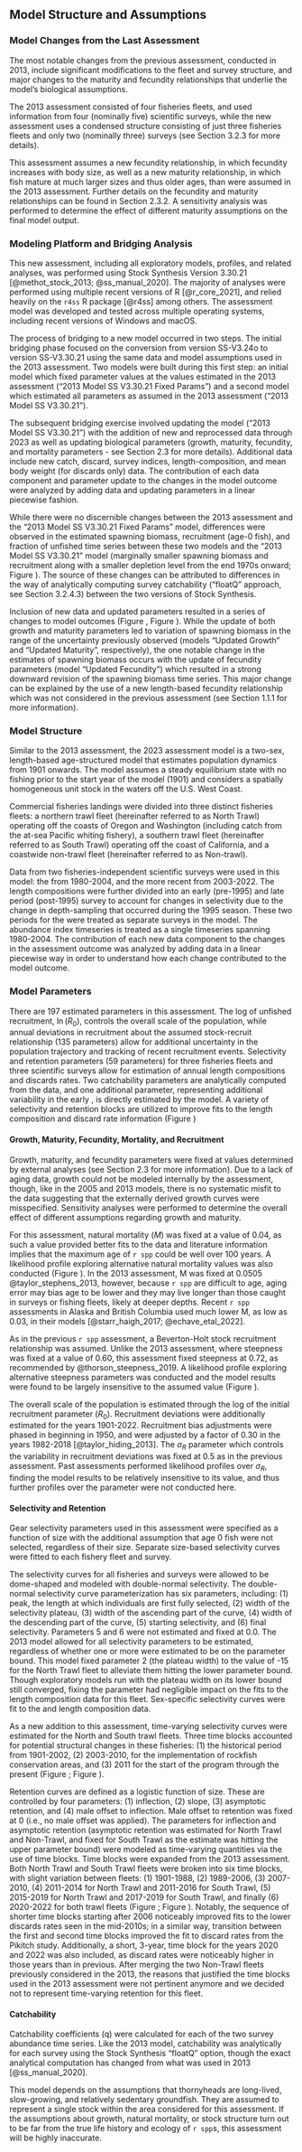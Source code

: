 ## Model Structure and Assumptions

### Model Changes from the Last Assessment
The most notable changes from the previous assessment, conducted in 2013, include significant modifications to the fleet and survey structure, and major changes to the maturity and fecundity relationships that underlie the model’s biological assumptions. 

The 2013 assessment consisted of four fisheries fleets, and used information from four (nominally five) scientific surveys, while the new assessment uses a condensed structure consisting of just three fisheries fleets and only two (nominally three) surveys (see Section 3.2.3 for more details). 

This assessment assumes a new fecundity relationship, in which fecundity increases with body size, as well as a new maturity relationship, in which fish mature at much larger sizes and thus older ages, than were assumed in the 2013 assessment. Further details on the fecundity and maturity relationships can be found in Section 2.3.2. A sensitivity analysis was performed to determine the effect of different maturity assumptions on the final model output.

### Modeling Platform and Bridging Analysis
This new assessment, including all exploratory models, profiles, and related analyses, was performed using Stock Synthesis Version 3.30.21 [@methot_stock_2013; @ss_manual_2020]. The majority of analyses were performed using multiple recent versions of R [@r_core_2021], and relied heavily on the `r4ss` R package [@r4ss] among others. The assessment model was developed and tested across multiple operating systems, including recent versions of Windows and macOS.

The process of bridging to a new model occurred in two steps. The initial bridging phase focused on the conversion from version SS-V3.24o to version SS-V3.30.21 using the same data and model assumptions used in the 2013 assessment. Two models were built during this first step: an initial model which fixed parameter values at the values estimated in the 2013 assessment (“2013 Model SS V3.30.21 Fixed Params”) and a second model which estimated  all parameters as assumed in the 2013 assessment (“2013 Model SS V3.30.21”). 

The subsequent bridging exercise involved updating the model (“2013 Model SS V3.30.21”) with the addition of new and reprocessed data through 2023 as well as updating biological parameters (growth, maturity, fecundity, and mortality parameters - see Section 2.3 for more details). Additional data include new catch, discard, survey indices, length-composition, and mean body weight (for discards only) data. The contribution of each data component and parameter update to the changes in the model outcome were analyzed by adding data and updating parameters in a linear piecewise fashion.

While there were no discernible changes between the 2013 assessment and the “2013 Model SS V3.30.21 Fixed Params" model, differences were observed in the estimated spawning biomass, recruitment (age-0 fish), and fraction of unfished time series between these two models and the “2013 Model SS V3.30.21” model (marginally smaller spawning biomass and recruitment along with a smaller depletion level from the end 1970s onward; Figure \ref{fig:bridge_bratio}). The source of these changes can be attributed to differences in the way of analytically computing survey catchability (“floatQ”  approach, see Section 3.2.4.3) between the two versions of Stock Synthesis. 

Inclusion of new data and updated parameters resulted in a series of changes to model outcomes (Figure \ref{fig:bridge_spawnout_data}, Figure \ref{fig:bridge_bratio_data}). While the update of both growth and maturity parameters led to variation of spawning biomass in the range of the uncertainty previously observed (models "Updated Growth" and "Updated Maturity", respectively), the one notable change in the estimates of spawning biomass occurs with the update of fecundity parameters (model "Updated Fecundity") which resulted in a strong downward revision of the spawning biomass time series. This major change can be explained by the use of a new length-based fecundity relationship which was not considered in the previous assessment (see Section 1.1.1 for more information).

### Model Structure
Similar to the 2013 assessment, the 2023 assessment model is a two-sex, length-based age-structured model that estimates population dynamics from 1901 onwards. The model assumes a steady equilibrium state with no fishing prior to the start year of the model (1901) and considers a spatially homogeneous unit stock in the waters off the U.S. West Coast.

Commercial fisheries landings were divided into three distinct fisheries fleets: a northern trawl fleet (hereinafter referred to as North Trawl) operating off the coasts of Oregon and Washington (including catch from the at-sea Pacific whiting fishery), a southern trawl fleet (hereinafter referred to as South Trawl) operating off the coast of California, and a coastwide non-trawl fleet (hereinafter referred to as Non-trawl).

Data from two fisheries-independent scientific surveys were used in this model: the \gls{s-tri} from 1980-2004, and the more recent \gls{s-wcgbt} from 2003-2022. The \gls{s-tri} length compositions were further divided into an early (pre-1995) and late period (post-1995) survey to account for changes in selectivity due to the change in depth-sampling that occurred during the 1995 season. These two periods for the \gls{s-tri} were treated as separate surveys in the model. The \gls{s-tri} abundance index timeseries is treated as a single timeseries spanning 1980-2004. The contribution of each new data component to the changes in the assessment outcome was analyzed by adding data in a linear piecewise way in order to understand how each change contributed to the model outcome. 


### Model Parameters
There are 197 estimated parameters in this assessment. The log of unfished recruitment, $\ln(R_0)$, controls the overall scale of the population, while annual deviations in recruitment about the assumed stock-recruit relationship (135 parameters) allow for additional uncertainty in the population trajectory and tracking of recent recruitment events. Selectivity and retention parameters (59 parameters) for three fisheries fleets and three scientific surveys allow for estimation of annual length compositions and discards rates. Two catchability parameters are analytically computed from the data, and one additional parameter, representing additional variability in the early \gls{s-tri}, is directly estimated by the model. A variety of selectivity and retention blocks are utilized to improve fits to the length composition and discard rate information (Figure \ref{fig:timeblocks})

#### Growth, Maturity, Fecundity, Mortality, and Recruitment
Growth, maturity, and fecundity parameters were fixed at values determined by external analyses (see Section 2.3 for more information). Due to a lack of aging data, growth could not be modeled internally by the assessment, though, like in the 2005 and 2013 models, there is no systematic misfit to the data suggesting that the externally derived growth curves were misspecified. Sensitivity analyses were performed to determine the overall effect of different assumptions regarding growth and maturity. 

For this assessment, natural mortality ($M$) was fixed at a value of 0.04, as such a value provided better fits to the data and literature information implies that the maximum age of `r spp` could be well over 100 years. A likelihood profile exploring alternative natural mortality values was also conducted (Figure \ref{fig:M_prof}). In the 2013 assessment, M was fixed at 0.0505 @taylor_stephens_2013, however, because `r spp` are difficult to age, aging error may bias age to be lower and they may live longer than those caught in surveys or fishing fleets, likely at deeper depths. Recent `r spp` assessments in Alaska and British Columbia used much lower M, as low as 0.03, in their models [@starr_haigh_2017; @echave_etal_2022].


As in the previous `r spp` assessment, a Beverton-Holt stock recruitment relationship was assumed. Unlike the 2013 assessment, where steepness was fixed at a value of 0.60, this assessment fixed steepness at 0.72, as recommended by @thorson_steepness_2019. A likelihood profile exploring alternative steepness parameters was conducted and the model results were found to be largely insensitive to the assumed value (Figure \ref{fig:h_spawnout}).

The overall scale of the population is estimated through the log of the initial recruitment parameter ($R_0$). Recruitment deviations were additionally estimated for the years 1901-2022. Recruitment bias adjustments were phased in beginning in 1950, and were adjusted by a factor of 0.30 in the years 1982-2018 [@taylor_hiding_2013]. The $\sigma_R$ parameter which controls the variability in recruitment deviations was fixed at 0.5 as in the previous assessment. Past assessments performed likelihood profiles over $\sigma_R$, finding the model results to be relatively insensitive to its value, and thus further profiles over the parameter were not conducted here.

#### Selectivity and Retention
Gear selectivity parameters used in this assessment were specified as a function of size with the additional assumption that age 0 fish were not selected, regardless of their size. Separate size-based selectivity curves were fitted to each fishery fleet and survey. 

The selectivity curves for all fisheries and surveys were allowed to be dome-shaped and modeled with double-normal selectivity. The double-normal selectivity curve parameterization has six parameters, including: (1) peak, the length at which individuals are first fully selected, (2) width of the selectivity plateau, (3) width of the ascending part of the curve, (4) width of the descending part of the curve, (5) starting selectivity, and (6) final selectivity. Parameters 5 and 6 were not estimated and fixed at 0.0. The 2013 model allowed for all selectivity parameters to be estimated, regardless of whether one or more were estimated to be on the parameter bound. This model fixed parameter 2 (the plateau width) to the value of -15 for the North Trawl fleet to alleviate them hitting the lower parameter bound. Though exploratory models run with the plateau width on its lower bound still converged, fixing the parameter had negligible impact on the fits to the length composition data for this fleet. Sex-specific selectivity curves were fit to the \gls{s-wcgbt} and \gls{s-tri} length composition data.

As a new addition to this assessment, time-varying selectivity curves were estimated for the North and South trawl fleets. Three time blocks accounted for potential structural changes in these fisheries: (1) the historical period from 1901-2002, (2) 2003-2010, for the implementation of rockfish conservation areas, and (3) 2011 for the start of the \gls{ifq} program through the present (Figure \ref{fig:timeblocks}; Figure \ref{fig:diagram}). 

Retention curves are defined as a logistic function of size. These are controlled by four parameters: (1) inflection, (2) slope, (3) asymptotic retention, and (4) male offset to inflection. Male offset to retention was fixed at 0 (i.e., no male offset was applied). The parameters for inflection and asymptotic retention (asymptotic retention was estimated for North Trawl and Non-Trawl, and fixed for South Trawl as the estimate was hitting the upper parameter bound) were modeled as time-varying quantities via the use of time blocks. Time blocks were expanded from the 2013 assessment. Both North Trawl and South Trawl fleets were broken into six time blocks, with slight variation between fleets: (1) 1901-1988, (2) 1989-2006, (3) 2007-2010, (4) 2011-2014 for North Trawl and 2011-2016 for South Trawl, (5) 2015-2019 for North Trawl and 2017-2019 for South Trawl, and finally (6) 2020-2022 for both trawl fleets (Figure \ref{fig:diagram}; Figure \ref{fig:retblocks}). Notably, the sequence of shorter time blocks starting after 2006 noticeably improved fits to the lower discards rates seen in the mid-2010s; in a similar way, transition between the first and second time blocks improved the fit to discard rates from the Pikitch study. Additionally, a short, 3-year, time block for the years 2020 and 2022 was also included, as discard rates were noticeably higher in those years than in previous. After merging the two Non-Trawl fleets previously considered in the 2013, the reasons that justified the time blocks used in the 2013 assessment were not pertinent anymore and we decided not to represent time-varying retention for this fleet.


#### Catchability
Catchability coefficients (q) were calculated for each of the two survey abundance time series. Like the 2013 model, catchability was analytically for each survey using the Stock Synthesis “floatQ” option, though the exact analytical computation has changed from what was used in 2013 [@ss_manual_2020]. 

This model depends on the assumptions that thornyheads are long-lived, slow-growing, and relatively sedentary groundfish. They are assumed to represent a single stock within the area considered for this assessment. If the assumptions about growth, natural mortality, or stock structure turn out to be far from the true life history and ecology of `r spp`s, this assessment will be highly inaccurate.
